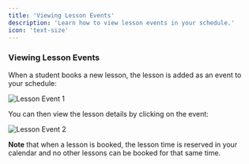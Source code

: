 ```yaml
---
title: 'Viewing Lesson Events'
description: 'Learn how to view lesson events in your schedule.'
icon: 'text-size'
---
```


### Viewing Lesson Events

When a student books a new lesson, the lesson is added as an event to your schedule:

![Lesson Event 1](/images/lesson-event-1.png)

You can then view the lesson details by clicking on the event:

![Lesson Event 2](/images/lesson-event-2.png)

**Note** that when a lesson is booked, the lesson time is reserved in your calendar and no other lessons can be booked for that same time.
